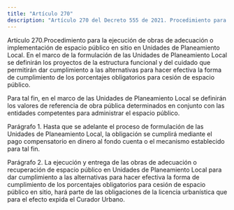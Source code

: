 ```yaml
---
title: "Artículo 270"
description: "Artículo 270 del Decreto 555 de 2021. Procedimiento para la ejecución de obras de adecuación o implementación de espacio público en sit..."
---
```


Artículo 270.Procedimiento para la ejecución de obras de adecuación o implementación de espacio público en sitio en Unidades de Planeamiento Local. En el marco de la formulación de las Unidades de Planeamiento Local se definirán los proyectos de la estructura funcional y del cuidado que permitirán dar cumplimiento a las alternativas para hacer efectiva la forma de cumplimiento de los porcentajes obligatorios para cesión de espacio público.
 
Para tal fin, en el marco de las Unidades de Planeamiento Local se definirán los valores de referencia de obra pública determinados en conjunto con las entidades competentes para administrar el espacio público.
 
Parágrafo 1. Hasta que se adelante el proceso de formulación de las Unidades de Planeamiento Local, la obligación se cumplirá mediante el pago compensatorio en dinero al fondo cuenta o el mecanismo establecido para tal fin.
 
Parágrafo 2. La ejecución y entrega de las obras de adecuación o recuperación de espacio público en Unidades de Planeamiento Local para dar cumplimiento a las alternativas para hacer efectiva la forma de cumplimiento de los porcentajes obligatorios para cesión de espacio público en sitio, hará parte de las obligaciones de la licencia urbanística que para el efecto expida el Curador Urbano.